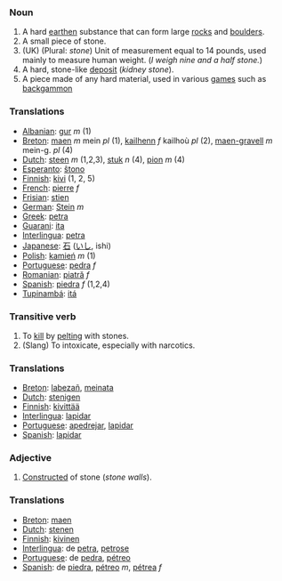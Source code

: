 ===Noun===
#A hard [[earth]]en substance that can form large [[rock]]s and [[boulder]]s.
#A small piece of stone.
#(UK) (Plural: <i>stone</i>) Unit of measurement equal to 14 pounds, used mainly to measure human weight.  (''I weigh nine and a half stone.'')
#A hard, stone-like [[deposit]] (''kidney stone'').
#A piece made of any hard material, used in various [[game]]s such as [[backgammon]]

=== Translations ===
*[[Albanian]]: [[gur]] ''m'' (1)
*[[Breton]]: [[maen]] ''m'' mein ''pl'' (1), [[kailhenn]] ''f'' kailhoù ''pl'' (2), [[maen-gravell]] ''m'' mein-g. ''pl'' (4)
*[[Dutch]]: [[steen]] ''m'' (1,2,3), [[stuk]] ''n'' (4), [[pion]] ''m'' (4)
*[[Esperanto]]: [[ŝtono]]
*[[Finnish]]: [[kivi]] (1, 2, 5)
*[[French]]: [[pierre]] ''f''
*[[Frisian]]: [[stien]]
*[[German]]: [[Stein]] ''m''
*[[Greek]]: [[petra]]
*[[Guarani]]: [[ita]]
*[[Interlingua]]: [[petra]]
*[[Japanese]]: [[石]] ([[いし]], ishi)
*[[Polish]]: [[kamień]] ''m'' (1)
*[[Portuguese]]: [[pedra]] ''f''
*[[Romanian]]: [[piatră]] ''f''
*[[Spanish]]: [[piedra]] ''f'' (1,2,4)
*[[Tupinambá]]: [[itá]]

===Transitive verb===
#To [[kill]] by [[pelt]]ing with stones.
#(Slang) To intoxicate, especially with narcotics.

=== Translations ===
*[[Breton]]: [[labezañ]], [[meinata]]
*[[Dutch]]: [[stenigen]]
*[[Finnish]]: [[kivittää]]
*[[Interlingua]]: [[lapidar]]
*[[Portuguese]]: [[apedrejar]], [[lapidar]]
*[[Spanish]]: [[lapidar]]


===Adjective===
#[[Construct]]ed of stone (''stone walls'').

=== Translations ===
*[[Breton]]: [[maen]]
*[[Dutch]]: [[stenen]]
*[[Finnish]]: [[kivinen]]
*[[Interlingua]]: de [[petra]], [[petrose]]
*[[Portuguese]]: de [[pedra]], [[pétreo]]
*[[Spanish]]: de [[piedra]], [[pétreo]] ''m'', [[pétrea]] ''f''